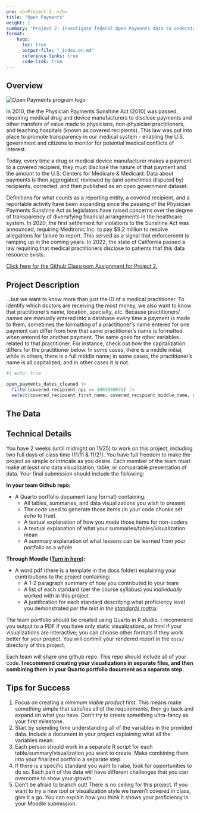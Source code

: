 ```yaml
---
pre: <b>Project 2. </b>
title: "Open Payments"
weight: 1
summary: "Project 2: Investigate federal Open Payments data to understand how financially intertwined medical companies and practitioners are."
format:
    hugo:
      toc: true
      output-file: "_index.en.md"
      reference-links: true
      code-link: true
---
```


## Overview

![](img/open-payments-logo-tm.png "Open Payments program logo")

In 2010, the the Physician Payments Sunshine Act (2010) was passed, requiring medical drug and device manufacturers to disclose payments and other transfers of value made to physicians, non-physician practitioners, and teaching hospitals (known as covered recipients). This law was put into place to promote transparency in our medical system - enabling the U.S. government and citizens to monitor for potential medical conflicts of interest. 

Today, every time a drug or medical device manufacturer makes a payment to a covered recipient, they must disclose the nature of that payment and the amount to the U.S. Centers for Medicare & Medicaid. Data about payments is then aggregated, reviewed by (and sometimes disputed by) recipients, corrected, and then published as an open government dataset. 

Definitions for what counts as a reporting entity, a covered recipient, and a reportable activity have been expanding since the passing of the Physician Payments Sunshine Act as legislators have raised concerns over the degree of transparency of diversifying financial arrangements in the healthcare system. In 2020, the first settlement for violations to the Sunshine Act was announced, requiring Medtronic Inc. to pay $9.2 million to resolve allegations for failure to report. This served as a signal that enforcement is ramping up in the coming years. In 2022, the state of California passed a law requiring that medical practitioners disclose to patients that this data resource exists. 

[Click here for the Github Classroom Assignment for Project 2.](https://moodle.smith.edu/mod/url/view.php?id=963007)

## Project Description




...but we want to know more than just the ID of a medical practitioner. To identify which doctors are receiving the most money, we also want to know that practitioner's name, location, specialty, etc. Because practitioners' names are manually entered into a database every time a payment is made to them, sometimes the formatting of a practitioner's name entered for one payment can differ from how that same practitioner's name is formatted when entered for another payment. The same goes for other variables related to that practitioner. For instance, check out how the capitalization differs for the practitioner below. In some cases, there is a middle initial, while in others, there is a full middle name; in some cases, the practitioner's name is all capitalized, and in other cases it is not. 

```r
#| echo: true

open_payments_dates_cleaned |>
  filter(covered_recipient_npi == 1003040676) |>
  select(covered_recipient_first_name, covered_recipient_middle_name, covered_recipient_last_name)
```




## The Data





## Technical Details

You have 2 weeks (until midnight on 11/25) to work on this project, including two full days of class time (11/11 & 11/21). You have full freedom to make the project as simple or intricate as you desire. Each member of the team must make *at least one* data visualization, table, or comparable presentation of data. Your final submission should include the following:

**In your team Github repo:**

* A Quarto portfolio document (any format) containing:
  + All tables, summaries, and data visualizations you wish to present
  + The code used to generate those items (in your code chunks set *echo* to true)
  + A textual explanation of how you made those items for non-coders
  + A textual explanation of what your summaries/tables/visualization mean
  + A summary explanation of what lessons can be learned from your portfolio as a whole

**Through Moodle ([Turn in here](https://moodle.smith.edu/mod/assign/view.php?id=963014)):**

* A word pdf (there is a template in the docs folder) explaining your contributions to the project containing:
  + A 1-2 paragraph summary of how you contributed to your team
  + A list of each standard (per the course syllabus) you *individually* worked with in this project
  + A justification for each standard describing what proficiency level you demonstrated *per the text in the [standards matrix](https://intro-to-data-science-template.github.io/intro_to_data_science_reader/syllabus/#standards)* 

The team portfolio should be created using Quarto in R studio. I recommend you output to a PDF if you have only static visualizations, or html if your visualizations are interactive; you can choose other formats if they work better for your project. You will commit your rendered report in the `docs/` directory of this project.

Each team will share one github repo. This repo should include all of your code. **I recommend creating your visualizations in separate files, and then combining them in your Quarto portfolio document as a separate step.**

## Tips for Success

1. Focus on creating a *minimum viable product* first. This means make something simple that satisfies all of the requirements, then go back and expand on what you have. Don't try to create something ultra-fancy as your first milestone.
2. Start by spending time understanding all of the variables in the provided data. Include a document in your project explaining what all the variables mean.
3. Each person should work in a separate R script for each table/summary/visualization you want to create. Make combining them into your finalized portfolio a separate step.
4. If there is a specific standard you want to raise, look for opportunities to do so. Each part of the data will have different challenges that you can overcome to show your growth.
5. Don't be afraid to branch out! There is no ceiling for this project. If you want to try a new tool or visualization style we haven't covered in class, give it a go. You can explain how you think it shows your proficiency in your Moodle submission. 

